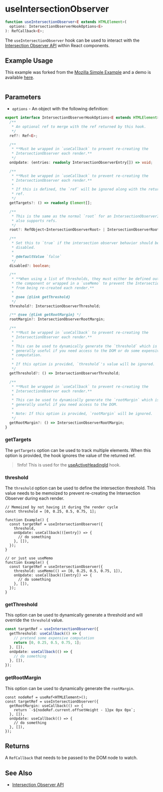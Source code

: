 # useIntersectionObserver

```ts
function useIntersectionObserver<E extends HTMLElement>(
  options: IntersectionObserverHookOptions<E>
): RefCallback<E>;
```

The `useIntersectionObserver` hook can be used to interact with the
[Intersection Observer API](https://developer.mozilla.org/en-US/docs/Web/API/Intersection_Observer_API)
within React components.

## Example Usage

This example was forked from the
[Mozilla Simple Example](https://developer.mozilla.org/en-US/docs/Web/API/Intersection_Observer_API#a_simple_example)
and a demo is available [here](./use-intersection-observer/example).

```demo source="./SimpleExample.tsx" importOnly disableImportOnlySCSS

```

## Parameters

- `options` - An object with the following definition:

```ts disableScroll disableTransform
export interface IntersectionObserverHookOptions<E extends HTMLElement> {
  /**
   * An optional ref to merge with the ref returned by this hook.
   */
  ref?: Ref<E>;

  /**
   * **Must be wrapped in `useCallback` to prevent re-creating the
   * IntersectionObserver each render.**
   */
  onUpdate: (entries: readonly IntersectionObserverEntry[]) => void;

  /**
   * **Must be wrapped in `useCallback` to prevent re-creating the
   * IntersectionObserver each render.**
   *
   * If this is defined, the `ref` will be ignored along with the returned
   * ref.
   */
  getTargets?: () => readonly Element[];

  /**
   * This is the same as the normal `root` for an IntersectionObserverInit, but
   * also supports refs.
   */
  root?: RefObject<IntersectionObserverRoot> | IntersectionObserverRoot;

  /**
   * Set this to `true` if the intersection observer behavior should be
   * disabled.
   *
   * @defaultValue `false`
   */
  disabled?: boolean;

  /**
   * **When using a list of thresholds, they must either be defined outside of
   * the component or wrapped in a `useMemo` to prevent the IntersectionObserver
   * from being re-created each render.**
   *
   * @see {@link getThreshold}
   */
  threshold?: IntersectionObserverThreshold;

  /** @see {@link getRootMargin} */
  rootMargin?: IntersectionObserverRootMargin;

  /**
   * **Must be wrapped in `useCallback` to prevent re-creating the
   * IntersectionObserver each render.**
   *
   * This can be used to dynamically generate the `threshold` which is
   * generally useful if you need access to the DOM or do some expensive
   * computation.
   *
   * If this option is provided, `threshold`'s value will be ignored.
   */
  getThreshold?: () => IntersectionObserverThreshold;

  /**
   * **Must be wrapped in `useCallback` to prevent re-creating the
   * IntersectionObserver each render.**
   *
   * This can be used to dynamically generate the `rootMargin` which is
   * generally useful if you need access to the DOM.
   *
   * Note: If this option is provided, `rootMargin` will be ignored.
   */
  getRootMargin?: () => IntersectionObserverRootMargin;
}
```

### getTargets

The `getTargets` option can be used to track multiple elements. When this
option is provided, the hook ignores the value of the returned ref.

> !Info! This is used for the [useActiveHeadingId](/hooks/use-active-heading-id) hook.

### threshold

The `threshold` option can be used to define the intersection threshold. This
value needs to be memoized to prevent re-creating the Intersection Observer
during each render.

```tsx
// Memoized by not having it during the render cycle
const threshold = [0, 0.25, 0.5, 0.75, 1];

function Example() {
  const targetRef = useIntersectionObserver({
    threshold,
    onUpdate: useCallback(([entry]) => {
      // do something
    }, []),
  });
}

// or just use useMemo
function Example() {
  const targetRef = useIntersectionObserver({
    threshold: useMemo(() => [0, 0.25, 0.5, 0.75, 1]),
    onUpdate: useCallback(([entry]) => {
      // do something
    }, []),
  });
}
```

### getThreshold

This option can be used to dynamically generate a threshold and will override
the `threshold` value.

```ts
const targetRef = useIntersectionObserver({
  getThreshold: useCallback(() => {
    // pretend some expensive computation
    return [0, 0.25, 0.5, 0.75, 1];
  }, []),
  onUpdate: useCallback(() => {
    // do something
  }, []),
});
```

### getRootMargin

This option can be used to dynamically generate the `rootMargin`.

```tsx
const nodeRef = useRef<HTMLElement>();
const targetRef = useIntersectionObserver({
  getRootMargin: useCallback(() => {
    return `-${nodeRef.current.offsetHeight - 1}px 0px 0px`;
  }, []),
  onUpdate: useCallback(() => {
    // do something
  }, []),
});
```

## Returns

A `RefCallback` that needs to be passed to the DOM node to watch.

## See Also

- [Intersection Observer API](https://developer.mozilla.org/en-US/docs/Web/API/Intersection_Observer_API)
